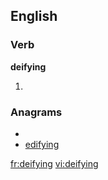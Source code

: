 ==English==

===Verb===
'''deifying'''

# {{present participle of|[[deify]]}}

===Anagrams===
* {{alphagram|defgiiny}}
* [[edifying#English|edifying]]


[[fr:deifying]]
[[vi:deifying]]
